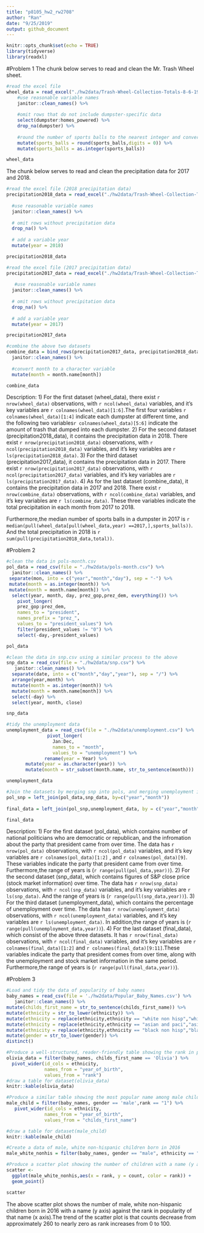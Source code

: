 ```yaml
---
title: "p8105_hw2_rw2708"
author: "Ran"
date: "9/25/2019"
output: github_document
---
```


```r
knitr::opts_chunk$set(echo = TRUE)
library(tidyverse)
library(readxl)
```


#Problem 1
The chunk below serves to read and clean the Mr. Trash Wheel sheet.
```r
#read the excel file
wheel_data = read_excel("./hw2data/Trash-Wheel-Collection-Totals-8-6-19.xlsx", skip = 1, sheet = 1) %>% 
    #use reasonable variable names
    janitor::clean_names() %>%
  
    #omit rows that do not include dumpster-specific data
    select(dumpster:homes_powered) %>%
    drop_na(dumpster) %>% 
    
    #round the number of sports balls to the nearest integer and converts the result to an integer variable
    mutate(sports_balls = round(sports_balls,digits = 0)) %>% 
    mutate(sports_balls = as.integer(sports_balls)) 

wheel_data

```


The chunk below serves to read and clean the precipitation data for 2017 and 2018.
```r
#read the excel file (2018 precipitation data)
precipitation2018_data = read_excel("./hw2data/Trash-Wheel-Collection-Totals-8-6-19.xlsx",skip = 1, sheet = 5,range = "A2:B15") %>% 
  
  #use reasonable variable names
  janitor::clean_names() %>%
  
  # omit rows without precipitation data
  drop_na() %>% 
  
  # add a variable year 
  mutate(year = 2018)

precipitation2018_data

#read the excel file (2017 precipitation data)
precipitation2017_data = read_excel("./hw2data/Trash-Wheel-Collection-Totals-8-6-19.xlsx",skip = 1, sheet = 6,range = "A2:B14") %>% 
  
   #use reasonable variable names
  janitor::clean_names() %>%
  
  # omit rows without precipitation data
  drop_na() %>% 
  
  # add a variable year 
  mutate(year = 2017)

precipitation2017_data

#combine the above two datasets
combine_data = bind_rows(precipitation2017_data, precipitation2018_data) %>% 
  janitor::clean_names() %>%
  
  #convert month to a character variable
  mutate(month = month.name[month])  

combine_data

```

Description: 1) For the first dataset (wheel_data), there exist `r nrow(wheel_data)` observations, with `r ncol(wheel_data)` variables, and it's key variables are `r colnames(wheel_data)[1:6]`.The first four variables `r colnames(wheel_data)[1:4]` indicate each dumpster at different time, and the following two variables`r colnames(wheel_data)[5:6]` indicate the amount of trash that dumped into each dumpster. 2) For the second dataset (precipitation2018_data), it contains the precipitation data in 2018. There exist `r nrow(precipitation2018_data)` observations, with `r ncol(precipitation2018_data)` variables, and it's key variables are `r ls(precipitation2018_data)`.
3) For the third dataset (precipitation2017_data), it contains the precipitation data in 2017. There exist `r nrow(precipitation2017_data)` observations, with `r ncol(precipitation2017_data)` variables, and it's key variables are `r ls(precipitation2017_data)`. 4) As for the last dataset (combine_data), it contains the precipitation data in 2017 and 2018. There exist `r nrow(combine_data)` observations, with `r ncol(combine_data)` variables, and it's key variables are `r ls(combine_data)`. These three variables indicate the total precipitation in each month from 2017 to 2018. 

Furthermore,the median number of sports balls in a dumpster in 2017 is `r median(pull(wheel_data[pull(wheel_data,year) ==2017,],sports_balls))`. And the total precipitation in 2018 is `r sum(pull(precipitation2018_data,total))`.


#Problem 2
```r
#clean the data in pols-month.csv
pol_data = read_csv(file = "./hw2data/pols-month.csv") %>% 
  janitor::clean_names() %>%
 separate(mon, into = c("year","month","day"), sep = "-") %>%
 mutate(month = as.integer(month)) %>% 
 mutate(month = month.name[month]) %>% 
  select(year, month, day, prez_gop,prez_dem, everything()) %>%
    pivot_longer(
    prez_gop:prez_dem,
    names_to = "president", 
    names_prefix = "prez_",
    values_to = "president_values") %>% 
    filter(president_values != "0") %>% 
    select(-day,-president_values)

pol_data

#clean the data in snp.csv using a similar process to the above
snp_data = read_csv(file = "./hw2data/snp.csv") %>%
   janitor::clean_names() %>%
  separate(date, into = c("month","day","year"), sep = "/") %>%
  arrange(year,month) %>% 
  mutate(month = as.integer(month)) %>% 
  mutate(month = month.name[month]) %>% 
  select(-day) %>% 
  select(year, month, close)

snp_data

#tidy the unemployment data
unemployment_data = read_csv(file = "./hw2data/unemployment.csv") %>%
               pivot_longer(
                 Jan:Dec,
                 names_to = "month",
                 values_to = "unemployment") %>% 
              rename(year = Year) %>% 
       mutate(year = as.character(year)) %>% 
       mutate(month = str_subset(month.name, str_to_sentence(month)))

unemployment_data

#Join the datasets by merging snp into pols, and merging unemployment into the result.
pol_snp = left_join(pol_data,snp_data, by=c("year","month"))
 
final_data = left_join(pol_snp,unemployment_data, by = c("year","month"))

final_data

```

Description: 1) For the first dataset (pol_data), which contains number of national politicians who are democratic or republican, and the infromation about the party that president came from over time. The data has `r nrow(pol_data)` observations, with `r ncol(pol_data)` variables, and it's key variables are `r colnames(pol_data)[1:2]` , and `r colnames(pol_data)[9]`. These variables indicate the party that president came from over time. Furthermore,the range of years is (`r range(pull(pol_data,year))`). 2) For the second dataset (snp_data), which contains figures of S&P close price (stock market information) over time. The data has `r nrow(snp_data)` observations, with `r ncol(snp_data)` variables, and it's key variables are `r ls(snp_data)`. And the range of years is (`r range(pull(snp_data,year))`).  3) For the third dataset (unemployment_data), which contains the percentage of unemployment over time. The data has `r nrow(unemployment_data)` observations, with `r ncol(unemployment_data)` variables, and it's key variables are `r ls(unemployment_data)`. In addition,the range of years is (`r range(pull(unemployment_data,year))`). 4) For the last dataset (final_data), which consist of the above three datasets. It has `r nrow(final_data)` observations, with `r ncol(final_data)` variables, and it's key variables are `r colnames(final_data)[1:2]` and `r colnames(final_data)[9:11]`.These variables indicate the party that president comes from over time, along with the unemployment and stock market information in the same period. Furthermore,the range of years is (`r range(pull(final_data,year))`).


#Problem 3
```r
#Load and tidy the data of popularity of baby names
baby_names = read_csv(file = './hw2data/Popular_Baby_Names.csv') %>% 
   janitor::clean_names() %>%
mutate(childs_first_name = str_to_sentence(childs_first_name)) %>% 
mutate(ethnicity = str_to_lower(ethnicity)) %>% 
mutate(ethnicity = replace(ethnicity,ethnicity == "white non hisp","white non hispanic")) %>% 
mutate(ethnicity = replace(ethnicity,ethnicity == "asian and paci","asian and pacific islander")) %>% 
mutate(ethnicity = replace(ethnicity,ethnicity == "black non hisp","black non hispanic")) %>% 
mutate(gender = str_to_lower(gender)) %>% 
distinct()

#Produce a well-structured, reader-friendly table showing the rank in popularity of the name “Olivia” as a female baby name over time
olivia_data = filter(baby_names, childs_first_name == 'Olivia') %>% 
  pivot_wider(id_cols = ethnicity,
              names_from = "year_of_birth",
              values_from = "rank") 
#draw a table for dataset(olivia_data)
knitr::kable(olivia_data)

#Produce a similar table showing the most popular name among male children over time
male_child = filter(baby_names, gender == 'male',rank == "1") %>% 
   pivot_wider(id_cols = ethnicity,
              names_from = "year_of_birth",
              values_from = "childs_first_name")

#draw a table for dataset(male_child)
knitr::kable(male_child)

#Create a data of male, white non-hispanic children born in 2016
male_white_nonhis = filter(baby_names, gender == "male", ethnicity == "white non hispanic", year_of_birth == "2016")

#Produce a scatter plot showing the number of children with a name (y axis) against the rank in popularity of that name (x axis)
scatter <- 
  ggplot(male_white_nonhis,aes(x = rank, y = count, color = rank)) + 
  geom_point()

scatter
```

The above scatter plot shows the  number of male, white non-hispanic children born in 2016 with a name (y axis) against the rank in popularity of that name (x axis).The trend of the scatter plot is that counts decrease from approximately 260 to nearly zero as rank increases from 0 to 100.



